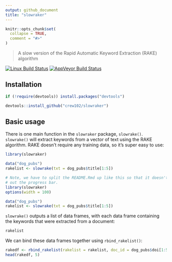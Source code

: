 ```yaml
---
output: github_document
title: "slowraker"
---
```


```r
knitr::opts_chunk$set(
  collapse = TRUE,
  comment = "#>"
)
```

> A slow version of the Rapid Automatic Keyword Extraction (RAKE) algorithm

[![Linux Build Status](https://travis-ci.org/crew102/slowraker.svg?branch=master)](https://travis-ci.org/crew102/slowraker) 
[![AppVeyor Build Status](https://ci.appveyor.com/api/projects/status/2ycx1m182va333ye?svg=true)](https://ci.appveyor.com/project/crew102/slowraker)

## Installation

```r
if (!require(devtools)) install.packages("devtools")

devtools::install_github("crew102/slowraker")
```

## Basic usage

There is one main function in the `slowraker` package, `slowrake()`. `slowrake()` will extract keywords from a vector of text using the RAKE algorithm. RAKE doesn't require any training data, so it's super easy to use:

```r
library(slowraker)

data("dog_pubs")
rakelist <- slowrake(txt = dog_pubs$title[1:5])
```

```r
# Note, we have to split the README.Rmd up like this so that it doesn't print 
# out the progress bar.
library(slowraker)
options(width = 100)

data("dog_pubs")
rakelist <- slowrake(txt = dog_pubs$title[1:5])
```

`slowrake()` outputs a list of data frames, with each data frame containing the keywords that were extracted from a document:

```r
rakelist
```

We can bind these data frames together using `rbind_rakelist()`:

```r
rakedf <- rbind_rakelist(rakelist = rakelist, doc_id = dog_pubs$doi[1:5])
head(rakedf, 5)
```